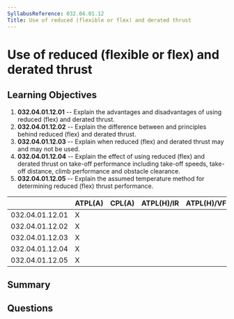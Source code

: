 ```yaml
---
SyllabusReference: 032.04.01.12
Title: Use of reduced (flexible or flex) and derated thrust
---
```


# Use of reduced (flexible or flex) and derated thrust

## Learning Objectives

1. **032.04.01.12.01** -- Explain the advantages and disadvantages of using
   reduced (flex) and derated thrust.
2. **032.04.01.12.02** -- Explain the difference between and principles behind
   reduced (flex) and derated thrust.
3. **032.04.01.12.03** -- Explain when reduced (flex) and derated thrust may and
   may not be used.
4. **032.04.01.12.04** -- Explain the effect of using reduced (flex) and derated
   thrust on take-off performance including take-off speeds, take-off distance,
   climb performance and obstacle clearance.
5. **032.04.01.12.05** -- Explain the assumed temperature method for determining
   reduced (flex) thrust performance.

|                 | ATPL(A) | CPL(A) | ATPL(H)/IR | ATPL(H)/VFR | CPL(H) | IR  | CBIR(A) |
| --------------- | ------- | ------ | ---------- | ----------- | ------ | --- | ------- |
| 032.04.01.12.01 | X       |        |            |             |        |     |         |
| 032.04.01.12.02 | X       |        |            |             |        |     |         |
| 032.04.01.12.03 | X       |        |            |             |        |     |         |
| 032.04.01.12.04 | X       |        |            |             |        |     |         |
| 032.04.01.12.05 | X       |        |            |             |        |     |         |

## Summary

## Questions
